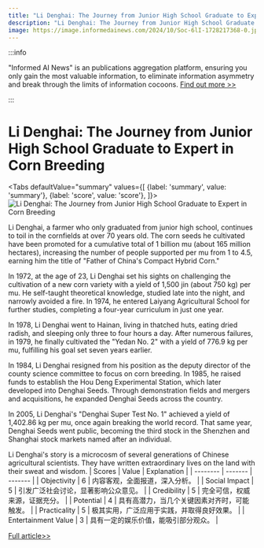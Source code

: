 ```yaml
---
title: "Li Denghai: The Journey from Junior High School Graduate to Expert in Corn Breeding"
description: "Li Denghai: The Journey from Junior High School Graduate to Expert in Corn Breeding"
image: https://image.informedainews.com/2024/10/Soc-6lI-1728217368-0.jpg
---
```



:::info

"Informed AI News" is an publications aggregation platform, ensuring you only gain the most valuable information, to eliminate information asymmetry and break through the limits of information cocoons.  [Find out more >>](/)

:::

# Li Denghai: The Journey from Junior High School Graduate to Expert in Corn Breeding


<Tabs
	defaultValue="summary"
	values={[
	{label: 'summary', value: 'summary'},
	{label: 'score', value: 'score'},
]}>
<TabItem value="summary">
<img
  src="https://image.informedainews.com/2024/10/Soc-6lI-1728217368-0.jpg"
  alt="Li Denghai: The Journey from Junior High School Graduate to Expert in Corn Breeding"
/>



Li Denghai, a farmer who only graduated from junior high school, continues to toil in the cornfields at over 70 years old. The corn seeds he cultivated have been promoted for a cumulative total of 1 billion mu (about 165 million hectares), increasing the number of people supported per mu from 1 to 4.5, earning him the title of "Father of China's Compact Hybrid Corn."

In 1972, at the age of 23, Li Denghai set his sights on challenging the cultivation of a new corn variety with a yield of 1,500 jin (about 750 kg) per mu. He self-taught theoretical knowledge, studied late into the night, and narrowly avoided a fire. In 1974, he entered Laiyang Agricultural School for further studies, completing a four-year curriculum in just one year.

In 1978, Li Denghai went to Hainan, living in thatched huts, eating dried radish, and sleeping only three to four hours a day. After numerous failures, in 1979, he finally cultivated the "Yedan No. 2" with a yield of 776.9 kg per mu, fulfilling his goal set seven years earlier.

In 1984, Li Denghai resigned from his position as the deputy director of the county science committee to focus on corn breeding. In 1985, he raised funds to establish the Hou Deng Experimental Station, which later developed into Denghai Seeds. Through demonstration fields and mergers and acquisitions, he expanded Denghai Seeds across the country.

In 2005, Li Denghai's "Denghai Super Test No. 1" achieved a yield of 1,402.86 kg per mu, once again breaking the world record. That same year, Denghai Seeds went public, becoming the third stock in the Shenzhen and Shanghai stock markets named after an individual.

Li Denghai's story is a microcosm of several generations of Chinese agricultural scientists. They have written extraordinary lives on the land with their sweat and wisdom.
</TabItem>
<TabItem value="score">
	| Scores     | Value   | Explanation |
	| -------- | ------- | ------- |
	| Objectivity  | 6    | 内容客观，全面报道，深入分析。    |
	| Social Impact | 5     | 引发广泛社会讨论，显著影响公众意见。    |
	| Credibility    | 5    | 完全可信，权威来源，证据充分。    |
	| Potential    | 4    | 具有高潜力，当几个关键因素对齐时，可能触发。    |
	| Practicality    | 5    | 极其实用，广泛应用于实践，并取得良好效果。    |
	| Entertainment Value    | 3    | 具有一定的娱乐价值，能吸引部分观众。    |
</TabItem>
</Tabs>

[Full article>>](https://www.36kr.com/p/2979084992663556)
